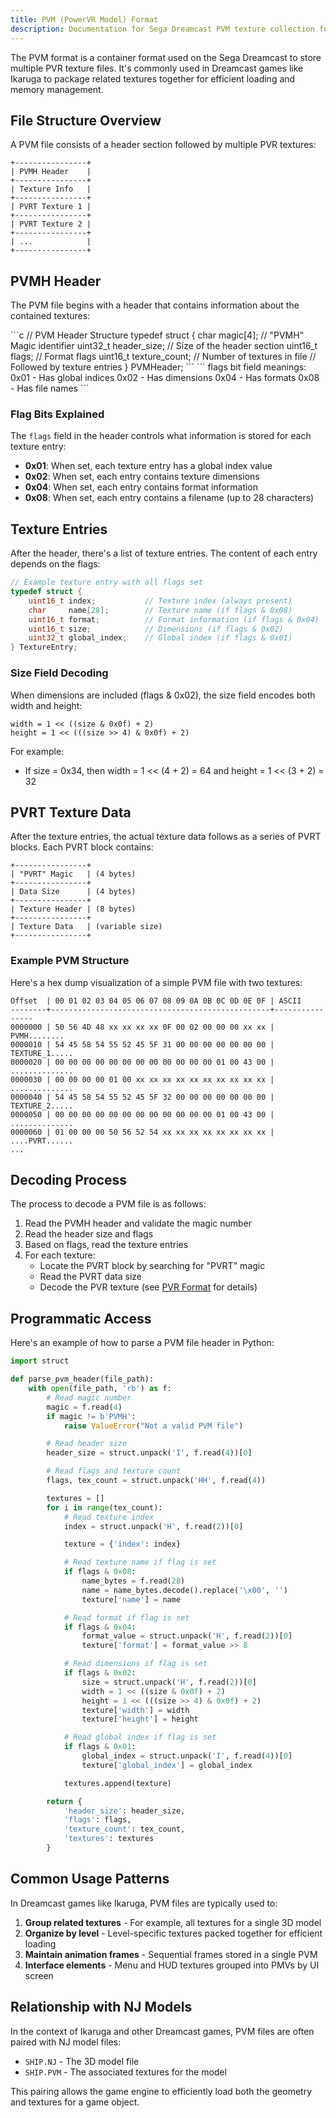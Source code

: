 ```yaml
---
title: PVM (PowerVR Model) Format
description: Documentation for Sega Dreamcast PVM texture collection format
---
```



The PVM format is a container format used on the Sega Dreamcast to store multiple PVR texture files. It's commonly used in Dreamcast games like Ikaruga to package related textures together for efficient loading and memory management.

## File Structure Overview

A PVM file consists of a header section followed by multiple PVR textures:

```
+----------------+
| PVMH Header    |
+----------------+
| Texture Info   |
+----------------+
| PVRT Texture 1 |
+----------------+
| PVRT Texture 2 |
+----------------+
| ...            |
+----------------+
```

## PVMH Header

The PVM file begins with a header that contains information about the contained textures:

<Tabs>
  <TabItem label="Header Structure">
```c
// PVM Header Structure
typedef struct {
    char       magic[4];     // "PVMH" Magic identifier
    uint32_t   header_size;  // Size of the header section
    uint16_t   flags;        // Format flags
    uint16_t   texture_count; // Number of textures in file
    // Followed by texture entries
} PVMHeader;
```
  </TabItem>

  <TabItem label="Flag Bits">
```
flags bit field meanings:
0x01 - Has global indices
0x02 - Has dimensions
0x04 - Has formats
0x08 - Has file names
```
  </TabItem>
</Tabs>

### Flag Bits Explained

The `flags` field in the header controls what information is stored for each texture entry:

- **0x01**: When set, each texture entry has a global index value
- **0x02**: When set, each entry contains texture dimensions
- **0x04**: When set, each entry contains format information
- **0x08**: When set, each entry contains a filename (up to 28 characters)

## Texture Entries

After the header, there's a list of texture entries. The content of each entry depends on the flags:

```c
// Example texture entry with all flags set
typedef struct {
    uint16_t index;           // Texture index (always present)
    char     name[28];        // Texture name (if flags & 0x08)
    uint16_t format;          // Format information (if flags & 0x04)
    uint16_t size;            // Dimensions (if flags & 0x02)
    uint32_t global_index;    // Global index (if flags & 0x01)
} TextureEntry;
```

### Size Field Decoding

When dimensions are included (flags & 0x02), the size field encodes both width and height:

```
width = 1 << ((size & 0x0f) + 2)
height = 1 << (((size >> 4) & 0x0f) + 2)
```

For example:
- If size = 0x34, then width = 1 \<\< (4 + 2) = 64 and height = 1 \<\< (3 + 2) = 32

## PVRT Texture Data

After the texture entries, the actual texture data follows as a series of PVRT blocks. Each PVRT block contains:

```
+----------------+
| "PVRT" Magic   | (4 bytes)
+----------------+
| Data Size      | (4 bytes)
+----------------+
| Texture Header | (8 bytes)
+----------------+
| Texture Data   | (variable size)
+----------------+
```

### Example PVM Structure

Here's a hex dump visualization of a simple PVM file with two textures:

```
Offset  | 00 01 02 03 04 05 06 07 08 09 0A 0B 0C 0D 0E 0F | ASCII
--------+-------------------------------------------------+----------------
0000000 | 50 56 4D 48 xx xx xx xx 0F 00 02 00 00 00 xx xx | PVMH........
0000010 | 54 45 58 54 55 52 45 5F 31 00 00 00 00 00 00 00 | TEXTURE_1.....
0000020 | 00 00 00 00 00 00 00 00 00 00 00 00 01 00 43 00 | ..............
0000030 | 00 00 00 00 01 00 xx xx xx xx xx xx xx xx xx xx | ..............
0000040 | 54 45 58 54 55 52 45 5F 32 00 00 00 00 00 00 00 | TEXTURE_2.....
0000050 | 00 00 00 00 00 00 00 00 00 00 00 00 01 00 43 00 | ..............
0000060 | 01 00 00 00 50 56 52 54 xx xx xx xx xx xx xx xx | ....PVRT......
...
```

## Decoding Process

The process to decode a PVM file is as follows:

1. Read the PVMH header and validate the magic number
2. Read the header size and flags
3. Based on flags, read the texture entries
4. For each texture:
   - Locate the PVRT block by searching for "PVRT" magic
   - Read the PVRT data size
   - Decode the PVR texture (see [PVR Format](/file-formats/pvr/) for details)

## Programmatic Access

Here's an example of how to parse a PVM file header in Python:

```python
import struct

def parse_pvm_header(file_path):
    with open(file_path, 'rb') as f:
        # Read magic number
        magic = f.read(4)
        if magic != b'PVMH':
            raise ValueError("Not a valid PVM file")

        # Read header size
        header_size = struct.unpack('I', f.read(4))[0]

        # Read flags and texture count
        flags, tex_count = struct.unpack('HH', f.read(4))

        textures = []
        for i in range(tex_count):
            # Read texture index
            index = struct.unpack('H', f.read(2))[0]

            texture = {'index': index}

            # Read texture name if flag is set
            if flags & 0x08:
                name_bytes = f.read(28)
                name = name_bytes.decode().replace('\x00', '')
                texture['name'] = name

            # Read format if flag is set
            if flags & 0x04:
                format_value = struct.unpack('H', f.read(2))[0]
                texture['format'] = format_value >> 8

            # Read dimensions if flag is set
            if flags & 0x02:
                size = struct.unpack('H', f.read(2))[0]
                width = 1 << ((size & 0x0f) + 2)
                height = 1 << (((size >> 4) & 0x0f) + 2)
                texture['width'] = width
                texture['height'] = height

            # Read global index if flag is set
            if flags & 0x01:
                global_index = struct.unpack('I', f.read(4))[0]
                texture['global_index'] = global_index

            textures.append(texture)

        return {
            'header_size': header_size,
            'flags': flags,
            'texture_count': tex_count,
            'textures': textures
        }
```

## Common Usage Patterns

In Dreamcast games like Ikaruga, PVM files are typically used to:

1. **Group related textures** - For example, all textures for a single 3D model
2. **Organize by level** - Level-specific textures packed together for efficient loading
3. **Maintain animation frames** - Sequential frames stored in a single PVM
4. **Interface elements** - Menu and HUD textures grouped into PMVs by UI screen

## Relationship with NJ Models

In the context of Ikaruga and other Dreamcast games, PVM files are often paired with NJ model files:

- `SHIP.NJ` - The 3D model file
- `SHIP.PVM` - The associated textures for the model

This pairing allows the game engine to efficiently load both the geometry and textures for a game object.
